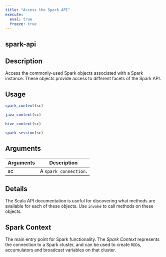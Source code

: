 ```yaml
---
title: "Access the Spark API"
execute:
  eval: true
  freeze: true
---
```


## spark-api

## Description
Access the commonly-used Spark objects associated with a Spark instance. These objects provide access to different facets of the Spark API.


## Usage
```r
spark_context(sc)

java_context(sc)

hive_context(sc)

spark_session(sc)
```

## Arguments
|Arguments|Description|
|---|---|
| sc | A `spark_connection`. |

## Details
The Scala API documentation is useful for discovering what methods are available for each of these objects. Use `invoke` to call methods on these objects.


## Spark Context
The main entry point for Spark functionality. The *Spark Context* represents the connection to a Spark cluster, and can be used to create `RDD`s, accumulators and broadcast variables on that cluster.





